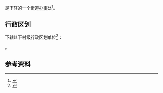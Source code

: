 {{distinguish|敕勒川镇}}
{{中国乡级行政区|15/01/05/201/000}}

'''{{PAGENAMEBASE}}'''是{{PRC admin/fullname|15/01/05/201/000|3}}下辖的一个[[街道办事处|街道办事处]]<ref>{{PRC admin/ref sgc|{{PRC admin/parent|15/01/05/201/000}}}}</ref>。

== 行政区划 ==
{{PAGENAMEBASE}}下辖以下村级行政区划单位<ref>{{PRC admin/ref sgc|15/01/05/201/000}}</ref>：

{{PRC admin/children|15/01/05/201/000}}。

== 参考资料 ==
{{reflist}}

{{内蒙古行政区划小作品}}
{{PRC admin/navcat|15/01/05/201/000}}